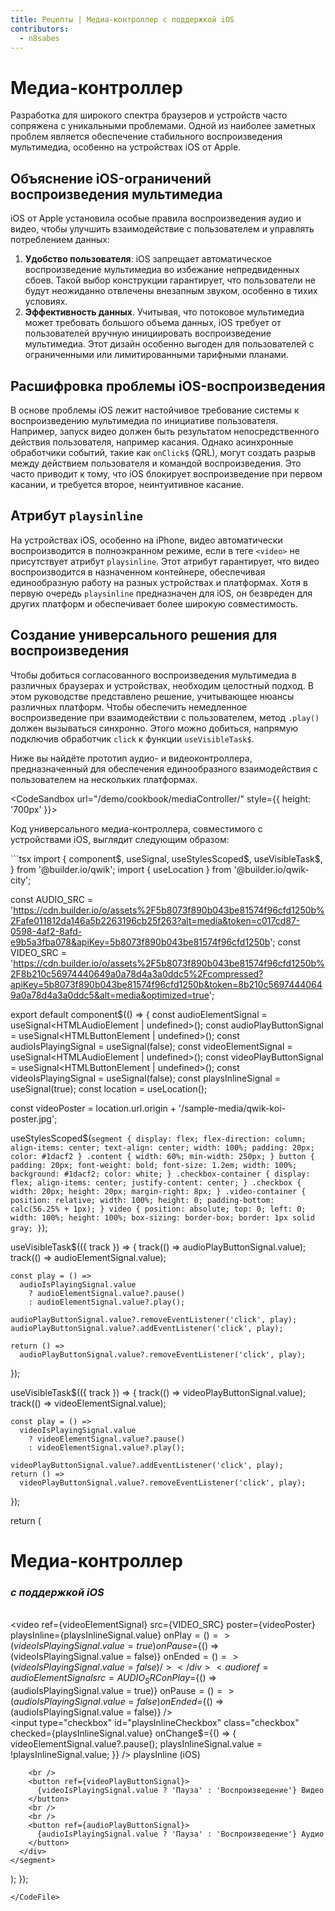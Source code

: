 ```yaml
---
title: Рецепты | Медиа-контроллер с поддержкой iOS
contributors:
  - n8sabes
---
```



# Медиа-контроллер

Разработка для широкого спектра браузеров и устройств часто сопряжена с уникальными проблемами. Одной из наиболее заметных проблем является обеспечение стабильного воспроизведения мультимедиа, особенно на устройствах iOS от Apple.

## Объяснение iOS-ограничений воспроизведения мультимедиа

iOS от Apple установила особые правила воспроизведения аудио и видео, чтобы улучшить взаимодействие с пользователем и управлять потреблением данных:

1. **Удобство пользователя**: iOS запрещает автоматическое воспроизведение мультимедиа во избежание непредвиденных сбоев. Такой выбор конструкции гарантирует, что пользователи не будут неожиданно отвлечены внезапным звуком, особенно в тихих условиях.
2. **Эффективность данных**. Учитывая, что потоковое мультимедиа может требовать большого объема данных, iOS требует от пользователей вручную инициировать воспроизведение мультимедиа. Этот дизайн особенно выгоден для пользователей с ограниченными или лимитированными тарифными планами.

## Расшифровка проблемы iOS-воспроизведения

В основе проблемы iOS лежит настойчивое требование системы к воспроизведению мультимедиа по инициативе пользователя. Например, запуск видео должен быть результатом непосредственного действия пользователя, например касания. Однако асинхронные обработчики событий, такие как `onClick$` (QRL), могут создать разрыв между действием пользователя и командой воспроизведения. Это часто приводит к тому, что iOS блокирует воспроизведение при первом касании, и требуется второе, неинтуитивное касание.

## Атрибут `playsinline`

На устройствах iOS, особенно на iPhone, видео автоматически воспроизводится в полноэкранном режиме, если в теге `<video>` не присутствует атрибут `playsinline`. Этот атрибут гарантирует, что видео воспроизводится в назначенном контейнере, обеспечивая единообразную работу на разных устройствах и платформах. Хотя в первую очередь `playsinline` предназначен для iOS, он безвреден для других платформ и обеспечивает более широкую совместимость.

## Создание универсального решения для воспроизведения

Чтобы добиться согласованного воспроизведения мультимедиа в различных браузерах и устройствах, необходим целостный подход. В этом руководстве представлено решение, учитывающее нюансы различных платформ. Чтобы обеспечить немедленное воспроизведение при взаимодействии с пользователем, метод `.play()` должен вызываться синхронно. Этого можно добиться, напрямую подключив обработчик `click` к функции `useVisibleTask$`.

Ниже вы найдёте прототип аудио- и видеоконтроллера, предназначенный для обеспечения единообразного взаимодействия с пользователем на нескольких платформах.

<CodeSandbox url="/demo/cookbook/mediaController/" style={{ height: '700px' }}>
</CodeSandbox>

Код универсального медиа-контроллера, совместимого с устройствами iOS, выглядит следующим образом:

<CodeFile src="/src/routes/demo/cookbook/mediaController/index.tsx">
```tsx
import {
  component$,
  useSignal,
  useStylesScoped$,
  useVisibleTask$,
} from '@builder.io/qwik';
import { useLocation } from '@builder.io/qwik-city';

const AUDIO_SRC =
  'https://cdn.builder.io/o/assets%2F5b8073f890b043be81574f96cfd1250b%2Fafe011812da146a5b2263196cb25f263?alt=media&token=c017cd87-0598-4af2-8afd-e9b5a3fba078&apiKey=5b8073f890b043be81574f96cfd1250b';
const VIDEO_SRC =
  'https://cdn.builder.io/o/assets%2F5b8073f890b043be81574f96cfd1250b%2F8b210c56974440649a0a78d4a3a0ddc5%2Fcompressed?apiKey=5b8073f890b043be81574f96cfd1250b&token=8b210c56974440649a0a78d4a3a0ddc5&alt=media&optimized=true';

export default component$(() => {
  const audioElementSignal = useSignal<HTMLAudioElement | undefined>();
  const audioPlayButtonSignal = useSignal<HTMLButtonElement | undefined>();
  const audioIsPlayingSignal = useSignal(false);
  const videoElementSignal = useSignal<HTMLAudioElement | undefined>();
  const videoPlayButtonSignal = useSignal<HTMLButtonElement | undefined>();
  const videoIsPlayingSignal = useSignal(false);
  const playsInlineSignal = useSignal(true);
  const location = useLocation();

  const videoPoster =
    location.url.origin + '/sample-media/qwik-koi-poster.jpg';

  useStylesScoped$(`
        segment {
          display: flex;
          flex-direction: column;
          align-items: center;
          text-align: center;
          width: 100%;
          padding: 20px;
          color: #1dacf2
        }
        .content {
          width: 60%;
          min-width: 250px;
        }
        button {
          padding: 20px;
          font-weight: bold;
          font-size: 1.2em;
          width: 100%;
          background: #1dacf2;
          color: white;
        }
        .checkbox-container {
          display: flex;
          align-items: center;
          justify-content: center;
        }
        .checkbox {
          width: 20px;
          height: 20px;
          margin-right: 8px;
        }
        .video-container {
          position: relative;
          width: 100%;
          height: 0;
          padding-bottom: calc(56.25% + 1px);
        }
        video {
          position: absolute;
          top: 0;
          left: 0;
          width: 100%;
          height: 100%;
          box-sizing: border-box;
          border: 1px solid gray;
        }
        `);

  useVisibleTask$(({ track }) => {
    track(() => audioPlayButtonSignal.value);
    track(() => audioElementSignal.value);

    const play = () =>
      audioIsPlayingSignal.value
        ? audioElementSignal.value?.pause()
        : audioElementSignal.value?.play();

    audioPlayButtonSignal.value?.removeEventListener('click', play);
    audioPlayButtonSignal.value?.addEventListener('click', play);

    return () =>
      audioPlayButtonSignal.value?.removeEventListener('click', play);
  });

  useVisibleTask$(({ track }) => {
    track(() => videoPlayButtonSignal.value);
    track(() => videoElementSignal.value);

    const play = () =>
      videoIsPlayingSignal.value
        ? videoElementSignal.value?.pause()
        : videoElementSignal.value?.play();

    videoPlayButtonSignal.value?.addEventListener('click', play);
    return () =>
      videoPlayButtonSignal.value?.removeEventListener('click', play);
  });

  return (
    <segment>
      <div class="content">
        <h1>Медиа-контроллер</h1>
        <h3>
          <i>с поддержкой iOS</i>
        </h3>
        <br />
        <div class="video-container">
          <video
            ref={videoElementSignal}
            src={VIDEO_SRC}
            poster={videoPoster}
            playsInline={playsInlineSignal.value}
            onPlay$={() => (videoIsPlayingSignal.value = true)}
            onPause$={() => (videoIsPlayingSignal.value = false)}
            onEnded$={() => (videoIsPlayingSignal.value = false)}
          />
        </div>
        <audio
          ref={audioElementSignal}
          src={AUDIO_SRC}
          onPlay$={() => (audioIsPlayingSignal.value = true)}
          onPause$={() => (audioIsPlayingSignal.value = false)}
          onEnded$={() => (audioIsPlayingSignal.value = false)}
        />
        <br />
        <div class="checkbox-container">
          <input
            type="checkbox"
            id="playsInlineCheckbox"
            class="checkbox"
            checked={playsInlineSignal.value}
            onChange$={() => {
              videoElementSignal.value?.pause();
              playsInlineSignal.value = !playsInlineSignal.value;
            }}
          />
          <label for="playsInlineCheckbox">playsInline (iOS)</label>
        </div>

        <br />
        <button ref={videoPlayButtonSignal}>
          {videoIsPlayingSignal.value ? 'Пауза' : 'Воспроизведение'} Видео
        </button>
        <br />
        <br />
        <button ref={audioPlayButtonSignal}>
          {audioIsPlayingSignal.value ? 'Пауза' : 'Воспроизведение'} Аудио
        </button>
      </div>
    </segment>
  );
});
```
</CodeFile>
